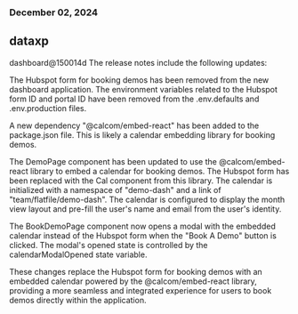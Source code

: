 ### December 02, 2024
## dataxp

dashboard@150014d
The release notes include the following updates:

The Hubspot form for booking demos has been removed from the new dashboard application. The environment variables related to the Hubspot form ID and portal ID have been removed from the .env.defaults and .env.production files.

A new dependency "@calcom/embed-react" has been added to the package.json file. This is likely a calendar embedding library for booking demos.

The DemoPage component has been updated to use the @calcom/embed-react library to embed a calendar for booking demos. The Hubspot form has been replaced with the Cal component from this library. The calendar is initialized with a namespace of "demo-dash" and a link of "team/flatfile/demo-dash". The calendar is configured to display the month view layout and pre-fill the user's name and email from the user's identity. 

The BookDemoPage component now opens a modal with the embedded calendar instead of the Hubspot form when the "Book A Demo" button is clicked. The modal's opened state is controlled by the calendarModalOpened state variable.

These changes replace the Hubspot form for booking demos with an embedded calendar powered by the @calcom/embed-react library, providing a more seamless and integrated experience for users to book demos directly within the application.